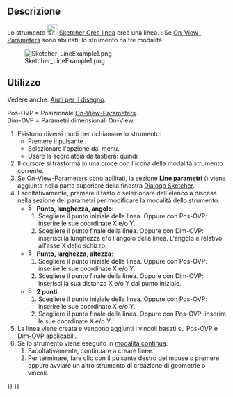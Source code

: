 <languages/>

{{Docnav/it
|[[Sketcher_CreatePolyline/it|Polilinea]]
|[[Sketcher_CreateArc/it|Arco dal centro]]
|[[Sketcher_Workbench/it|Sketcher]]
|IconL=Sketcher_CreatePolyline.svg
|IconR=Sketcher_CreateArc.svg
|IconC=Workbench_Sketcher.svg
}}

{{GuiCommand/it
|Name=Sketcher CreateLine
|Name/it=Sketcher Crea linea
|MenuLocation=Schizzo → Geometrie Sketcher → Crea linea
|Workbenches=[[Sketcher Workbench/it|Sketcher]]
|Shortcut={{KEY|G}} {{KEY|L}}
|SeeAlso=[[Sketcher_CreatePolyline/it|Sketcher Crea polilinea]]
}}

<span id="Description"></span>
==Descrizione==

Lo strumento [[Image:Sketcher_CreateLine.svg|24px]] [[Sketcher_CreateLine/it|Sketcher Crea linea]] crea una linea. {{Version/it|1.0}}: Se [[Sketcher_Preferences/it#Generale|On-View-Parameters]] sono abilitati, lo strumento ha tre modalità.

[[Image:Sketcher_LineExample1.png‎]]

<span id="Usage"></span>
==Utilizzo==

Vedere anche: [[Sketcher_Workbench/it#Drawing_aids|Aiuti per il disegno]].

Pos-OVP = Posizionale [[Sketcher_Preferences/it#Generale|On-View-Parameters]]. {{Version/it|1.0}}<br>
Dim-OVP = Parametri dimensionali On-View. {{Version/it|1.0}}

# Esistono diversi modi per richiamare lo strumento:
#* Premere il pulsante {{Button|[[Image:Sketcher_CreateLine.svg|16px]] [[Sketcher_CreateLine/it|Crea linea]]}}.
#* Selezionare l'opzione {{MenuCommand|Schizzo → Geometrie Sketcher → [[Image:Sketcher_CreateLine.svg|16px]] Crea linea}} dal menu.
#* Usare la scorciatoia da tastiera: {{KEY|G}} quindi {{KEY|L}}.
# Il cursore si trasforma in una croce con l'icona della modalità strumento corrente.
# Se [[Sketcher_Preferences/it#Generale|On-View-Parameters]] sono abilitati, la sezione '''Line parametri''' ({{Version/it|1.0}}) viene aggiunta nella parte superiore della finestra [[Sketcher_Dialog/it|Dialogo Sketcher]].
# Facoltativamente, premere il tasto {{KEY|M}} o selezionare dall'elenco a discesa nella sezione dei parametri per modificare la modalità dello strumento:
#* [[Image:Sketcher_CreateLineAngleLength.svg|16px]] '''Punto, lunghezza, angolo''': {{Version/it|1.0}}
#*# Scegliere il punto iniziale della linea. Oppure con Pos-OVP: inserire le sue coordinate X e/o Y.
#*# Scegliere il punto finale della linea. Oppure con Dim-OVP: inserisci la lunghezza e/o l'angolo della linea. L'angolo è relativo all'asse X dello schizzo.
#* [[Image:Sketcher_CreateLineLengthWidth.svg|16px]] '''Punto, larghezza, altezza''': {{Version/it|1.0}}
#*# Scegliere il punto iniziale della linea. Oppure con Pos-OVP: inserire le sue coordinate X e/o Y.
#*# Scegliere il punto finale della linea. Oppure con Dim-OVP: inserisci la sua distanza X e/o Y dal punto iniziale.
#* [[Image:Sketcher_CreateLine.svg|16px]] '''2 punti''':
#*# Scegliere il punto iniziale della linea. Oppure con Pos-OVP: inserire le sue coordinate X e/o Y.
#*# Scegliere il punto finale della linea. Oppure con Pos-OVP: inserire le sue coordinate X e/o Y.
# La linea viene creata e vengono aggiunti i vincoli basati su Pos-OVP e Dim-OVP applicabili.
# Se lo strumento viene eseguito in [[Sketcher_Workbench/it#Continue_modes|modalità continua]]:
## Facoltativamente, continuare a creare linee.
## Per terminare, fare clic con il pulsante destro del mouse o premere {{KEY|Esc}} oppure avviare un altro strumento di creazione di geometrie o vincoli.


{{Docnav/it
|[[Sketcher_CreatePolyline/it|Polilinea]]
|[[Sketcher_CreateArc/it|Arco dal centro]]
|[[Sketcher_Workbench/it|Sketcher]]
|IconL=Sketcher_CreatePolyline.svg
|IconR=Sketcher_CreateArc.svg
|IconC=Workbench_Sketcher.svg
}}

{{Sketcher Tools navi{{#translation:}}}}
{{Userdocnavi{{#translation:}}}}